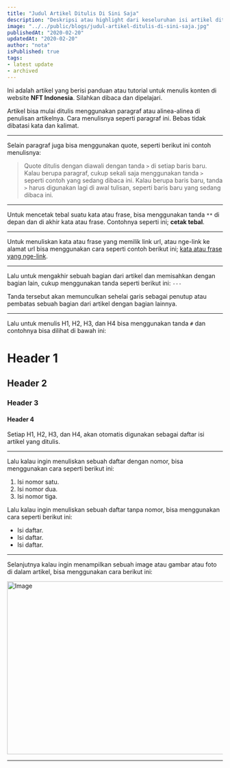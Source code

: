 ```yaml
---
title: "Judul Artikel Ditulis Di Sini Saja"
description: "Deskripsi atau highlight dari keseluruhan isi artikel ditulis di sini."
image: "../../public/blogs/judul-artikel-ditulis-di-sini-saja.jpg"
publishedAt: "2020-02-20"
updatedAt: "2020-02-20"
author: "nota"
isPublished: true
tags:
- latest update
- archived
---
```


Ini adalah artikel yang berisi panduan atau tutorial untuk menulis konten di website **NFT Indonesia**. Silahkan dibaca dan dipelajari.

Artikel bisa mulai ditulis menggunakan paragraf atau alinea-alinea di penulisan artikelnya. Cara menulisnya seperti paragraf ini. Bebas tidak dibatasi kata dan kalimat.

---

Selain paragraf juga bisa menggunakan quote, seperti berikut ini contoh menulisnya:

> Quote ditulis dengan diawali dengan tanda `>` di setiap baris baru. Kalau berupa paragraf, cukup sekali saja menggunakan tanda `>` seperti contoh yang sedang dibaca ini.
> Kalau berupa baris baru, tanda `>` harus digunakan lagi di awal tulisan, seperti baris baru yang sedang dibaca ini.

---

Untuk mencetak tebal suatu kata atau frase, bisa menggunakan tanda `**` di depan dan di akhir kata atau frase. Contohnya seperti ini; **cetak tebal**.

---

Untuk menuliskan kata atau frase yang memilik link url, atau nge-link ke alamat url bisa menggunakan cara seperti contoh berikut ini; [kata atau frase yang nge-link](#almat-url-link-nya).

---

Lalu untuk mengakhir sebuah bagian dari artikel dan memisahkan dengan bagian lain, cukup menggunakan tanda seperti berikut ini: `---` 

Tanda tersebut akan memunculkan sehelai garis sebagai penutup atau pembatas sebuah bagian dari artikel dengan bagian lainnya.

---

Lalu untuk menulis H1, H2, H3, dan H4 bisa menggunakan tanda `#` dan contohnya bisa dilihat di bawah ini:

# Header 1

## Header 2

### Header 3

#### Header 4

Setiap H1, H2, H3, dan H4, akan otomatis digunakan sebagai daftar isi artikel yang ditulis.

---

Lalu kalau ingin menuliskan sebuah daftar dengan nomor, bisa menggunakan cara seperti berikut ini:

1.  Isi nomor satu.
2.  Isi nomor dua.
3.  Isi nomor tiga.

Lalu kalau ingin menuliskan sebuah daftar tanpa nomor, bisa menggunakan cara seperti berikut ini:

- Isi daftar.
- Isi daftar.
- Isi daftar.

---

Selanjutnya kalau ingin menampilkan sebuah image atau gambar atau foto di dalam artikel, bisa menggunakan cara berikut ini:

<Image
  src="/blogs/original/judul-artikel-ditulis-di-sini-saja.jpg"
  width="718"
  height="404"
  alt="Image"
  sizes="100vw"
/> 

---